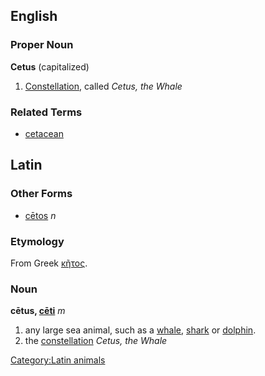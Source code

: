 ==English==
===Proper Noun===
'''Cetus'''  (capitalized)

# [[Constellation]], called ''Cetus, the Whale''

===Related Terms===
*[[cetacean]]

==Latin==
[[Category:Latin animals]]
===Other Forms===
*[[cetos|cētos]] ''n''
===Etymology===
From Greek [[κῆτος]].
===Noun===
'''cētus, [[Wiktionary Appendix:Latin second declension|cēti]]''' ''m''

#any large sea animal, such as a [[whale]], [[shark]] or [[dolphin]].
#the [[constellation]] ''Cetus, the Whale''